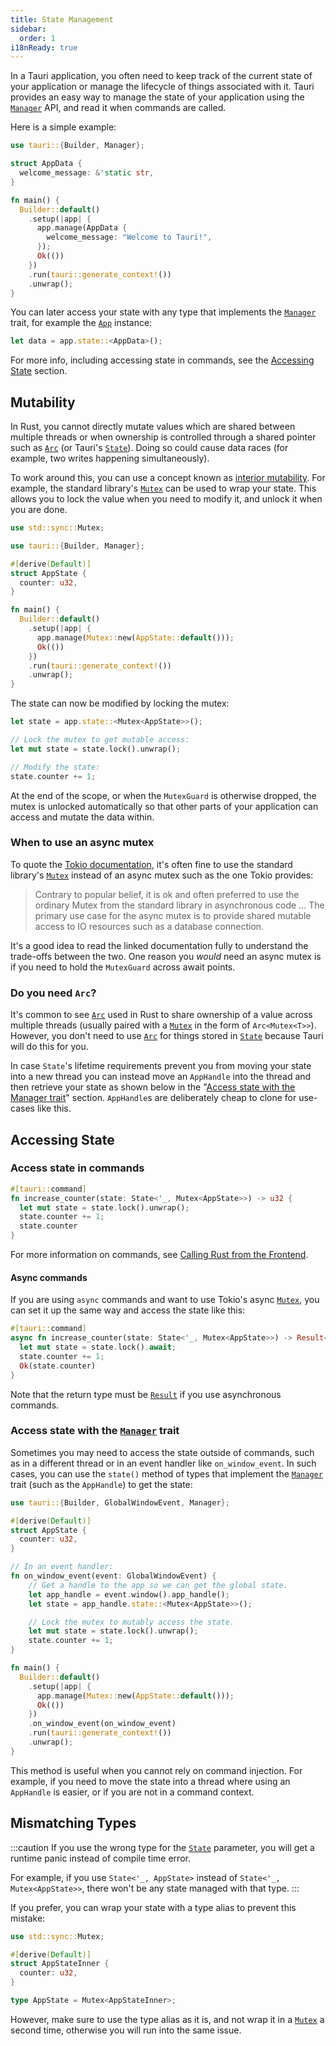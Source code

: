 ```yaml
---
title: State Management
sidebar:
  order: 1
i18nReady: true
---
```


In a Tauri application, you often need to keep track of the current state of your application or manage the lifecycle of things associated with it. Tauri provides an easy way to manage the state of your application using the [`Manager`] API, and read it when commands are called.

Here is a simple example:

```rust
use tauri::{Builder, Manager};

struct AppData {
  welcome_message: &'static str,
}

fn main() {
  Builder::default()
    .setup(|app| {
      app.manage(AppData {
        welcome_message: "Welcome to Tauri!",
      });
      Ok(())
    })
    .run(tauri::generate_context!())
    .unwrap();
}
```

You can later access your state with any type that implements the [`Manager`] trait, for example the [`App`] instance:

```rust
let data = app.state::<AppData>();
```

For more info, including accessing state in commands, see the [Accessing State](#accessing-state) section.

## Mutability

In Rust, you cannot directly mutate values which are shared between multiple threads or when ownership is controlled through a shared pointer such as [`Arc`] (or Tauri's [`State`]). Doing so could cause data races (for example, two writes happening simultaneously).

To work around this, you can use a concept known as [interior mutability](https://doc.rust-lang.org/book/ch15-05-interior-mutability.html). For example, the standard library's [`Mutex`] can be used to wrap your state. This allows you to lock the value when you need to modify it, and unlock it when you are done.

```rust
use std::sync::Mutex;

use tauri::{Builder, Manager};

#[derive(Default)]
struct AppState {
  counter: u32,
}

fn main() {
  Builder::default()
    .setup(|app| {
      app.manage(Mutex::new(AppState::default()));
      Ok(())
    })
    .run(tauri::generate_context!())
    .unwrap();
}
```

The state can now be modified by locking the mutex:

```rust
let state = app.state::<Mutex<AppState>>();

// Lock the mutex to get mutable access:
let mut state = state.lock().unwrap();

// Modify the state:
state.counter += 1;
```

At the end of the scope, or when the `MutexGuard` is otherwise dropped, the mutex is unlocked automatically so that other parts of your application can access and mutate the data within.

### When to use an async mutex

To quote the [Tokio documentation](https://docs.rs/tokio/latest/tokio/sync/struct.Mutex.html#which-kind-of-mutex-should-you-use), it's often fine to use the standard library's [`Mutex`] instead of an async mutex such as the one Tokio provides:

> Contrary to popular belief, it is ok and often preferred to use the ordinary Mutex from the standard library in asynchronous code ... The primary use case for the async mutex is to provide shared mutable access to IO resources such as a database connection.

It's a good idea to read the linked documentation fully to understand the trade-offs between the two. One reason you _would_ need an async mutex is if you need to hold the `MutexGuard` across await points.

### Do you need `Arc`?

It's common to see [`Arc`] used in Rust to share ownership of a value across multiple threads (usually paired with a [`Mutex`] in the form of `Arc<Mutex<T>>`). However, you don't need to use [`Arc`] for things stored in [`State`] because Tauri will do this for you.

In case `State`'s lifetime requirements prevent you from moving your state into a new thread you can instead move an `AppHandle` into the thread and then retrieve your state as shown below in the "[Access state with the Manager trait](#access-state-with-the-manager-trait)" section. `AppHandle`s are deliberately cheap to clone for use-cases like this.

## Accessing State

### Access state in commands

```rust
#[tauri::command]
fn increase_counter(state: State<'_, Mutex<AppState>>) -> u32 {
  let mut state = state.lock().unwrap();
  state.counter += 1;
  state.counter
}
```

For more information on commands, see [Calling Rust from the Frontend](/develop/calling-rust/).

#### Async commands

If you are using `async` commands and want to use Tokio's async [`Mutex`](https://docs.rs/tokio/latest/tokio/sync/struct.Mutex.html), you can set it up the same way and access the state like this:

```rust
#[tauri::command]
async fn increase_counter(state: State<'_, Mutex<AppState>>) -> Result<u32, ()> {
  let mut state = state.lock().await;
  state.counter += 1;
  Ok(state.counter)
}
```

Note that the return type must be [`Result`] if you use asynchronous commands.

### Access state with the [`Manager`] trait

Sometimes you may need to access the state outside of commands, such as in a different thread or in an event handler like `on_window_event`. In such cases, you can use the `state()` method of types that implement the [`Manager`] trait (such as the `AppHandle`) to get the state:

```rust
use tauri::{Builder, GlobalWindowEvent, Manager};

#[derive(Default)]
struct AppState {
  counter: u32,
}

// In an event handler:
fn on_window_event(event: GlobalWindowEvent) {
    // Get a handle to the app so we can get the global state.
    let app_handle = event.window().app_handle();
    let state = app_handle.state::<Mutex<AppState>>();

    // Lock the mutex to mutably access the state.
    let mut state = state.lock().unwrap();
    state.counter += 1;
}

fn main() {
  Builder::default()
    .setup(|app| {
      app.manage(Mutex::new(AppState::default()));
      Ok(())
    })
    .on_window_event(on_window_event)
    .run(tauri::generate_context!())
    .unwrap();
}
```

This method is useful when you cannot rely on command injection. For example, if you need to move the state into a thread where using an `AppHandle` is easier, or if you are not in a command context.

## Mismatching Types

:::caution
If you use the wrong type for the [`State`] parameter, you will get a runtime panic instead of compile time error.

For example, if you use `State<'_, AppState>` instead of `State<'_, Mutex<AppState>>`, there won't be any state managed with that type.
:::

If you prefer, you can wrap your state with a type alias to prevent this mistake:

```rust
use std::sync::Mutex;

#[derive(Default)]
struct AppStateInner {
  counter: u32,
}

type AppState = Mutex<AppStateInner>;
```

However, make sure to use the type alias as it is, and not wrap it in a [`Mutex`] a second time, otherwise you will run into the same issue.

[`Manager`]: https://docs.rs/tauri/latest/tauri/trait.Manager.html
[`State`]: https://docs.rs/tauri/latest/tauri/struct.State.html
[`Mutex`]: https://doc.rust-lang.org/stable/std/sync/struct.Mutex.html
[`Arc`]: https://doc.rust-lang.org/stable/std/sync/struct.Arc.html
[`App`]: https://docs.rs/tauri/latest/tauri/struct.App.html
[`Result`]: https://doc.rust-lang.org/stable/std/result/index.html
